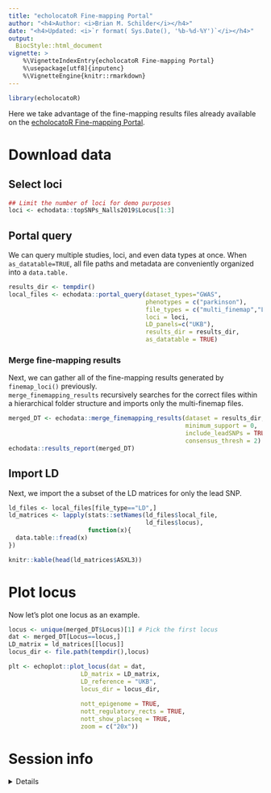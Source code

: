 ```yaml
---
title: "echolocatoR Fine-mapping Portal"
author: "<h4>Author: <i>Brian M. Schilder</i></h4>" 
date: "<h4>Updated: <i>`r format( Sys.Date(), '%b-%d-%Y')`</i></h4>"
output:
  BiocStyle::html_document
vignette: >
    %\VignetteIndexEntry{echolocatoR Fine-mapping Portal} 
    %\usepackage[utf8]{inputenc}
    %\VignetteEngine{knitr::rmarkdown}
---
```

 
```r
library(echolocatoR)   
```

Here we take advantage of the fine-mapping results files already available on the [echolocatoR Fine-mapping Portal](https://rajlab.shinyapps.io/Fine_Mapping_Shiny).

# Download data  

## Select loci 

```r
## Limit the number of loci for demo purposes
loci <- echodata::topSNPs_Nalls2019$Locus[1:3] 
```

## Portal query 

We can query multiple studies, loci, and even data types at once. 
When `as_datatable=TRUE`, all file paths and metadata are conveniently 
organized into a `data.table.`

```r
results_dir <- tempdir()
local_files <- echodata::portal_query(dataset_types="GWAS",
                                      phenotypes = c("parkinson"),
                                      file_types = c("multi_finemap","LD"), 
                                      loci = loci,
                                      LD_panels=c("UKB"),
                                      results_dir = results_dir, 
                                      as_datatable = TRUE) 
```

### Merge fine-mapping results  

Next, we can gather all of the fine-mapping results generated by
`finemap_loci()` previously.  
`merge_finemapping_results` recursively searches for the correct files
within a hierarchical folder structure and imports only the multi-finemap files. 

```r
merged_DT <- echodata::merge_finemapping_results(dataset = results_dir,   
                                                 minimum_support = 0,
                                                 include_leadSNPs = TRUE,
                                                 consensus_thresh = 2)
echodata::results_report(merged_DT)
```

## Import LD 

Next, we import the a subset of the LD matrices for only the lead SNP.

```r
ld_files <- local_files[file_type=="LD",]
ld_matrices <- lapply(stats::setNames(ld_files$local_file, 
                                      ld_files$locus),
                      function(x){
  data.table::fread(x)
}) 

knitr::kable(head(ld_matrices$ASXL3))
```



# Plot locus

Now let's plot one locus as an example. 

```r
locus <- unique(merged_DT$Locus)[1] # Pick the first locus
dat <- merged_DT[Locus==locus,] 
LD_matrix = ld_matrices[[locus]]
locus_dir <- file.path(tempdir(),locus)

plt <- echoplot::plot_locus(dat = dat,   
                    LD_matrix = LD_matrix,
                    LD_reference = "UKB",
                    locus_dir = locus_dir, 
                      
                    nott_epigenome = TRUE,   
                    nott_regulatory_rects = TRUE, 
                    nott_show_placseq = TRUE,
                    zoom = c("20x")) 
```

# Session info

<details> 

```r
utils::sessionInfo()
```

</details>

<br>

